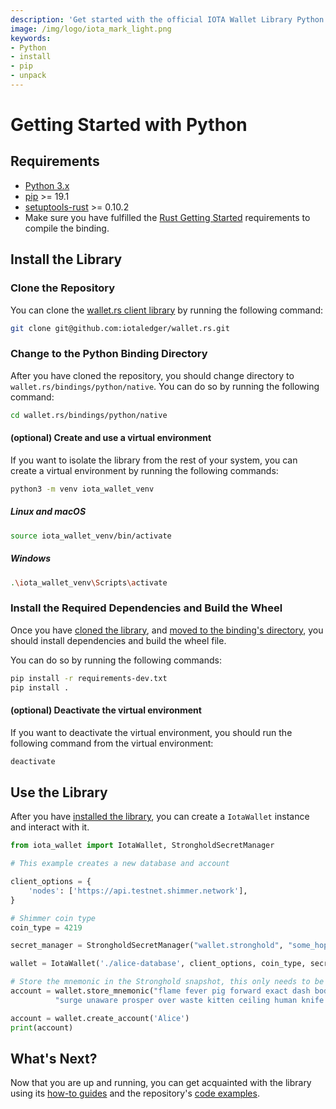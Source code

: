 ```yaml
---
description: 'Get started with the official IOTA Wallet Library Python binding.'
image: /img/logo/iota_mark_light.png
keywords:
- Python
- install
- pip
- unpack
---
```


# Getting Started with Python

<SafePasswordStorage />

## Requirements

* [Python 3.x](https://www.python.org)
* [pip](https://pypi.org/project/pip) >= 19.1
* [setuptools-rust](https://pypi.org/project/setuptools-rust/) >= 0.10.2
* Make sure you have fulfilled the [Rust Getting Started](rust.mdx) requirements to compile the binding.

## Install the Library

### Clone the Repository

You can clone the [wallet.rs client library](https://github.com/iotaledger/wallet.rs) by running the following command:

```bash
git clone git@github.com:iotaledger/wallet.rs.git
```

### Change to the Python Binding Directory

After you have cloned the repository, you should change directory to `wallet.rs/bindings/python/native`. You can do so
by
running the following command:

```bash
cd wallet.rs/bindings/python/native
```

#### (optional) Create and use a virtual environment

If you want to isolate the library from the rest of your system, you can create a virtual environment by running the
following commands:

```bash
python3 -m venv iota_wallet_venv
````
##### Linux and macOS

```bash
source iota_wallet_venv/bin/activate
```

##### Windows

```bash
.\iota_wallet_venv\Scripts\activate
```

### Install the Required Dependencies and Build the Wheel

Once you have [cloned the library](#clone-the-library),
and [moved to the binding's directory](#change-to-the-python-binding-directory), you should install dependencies and
build the wheel file.

You can do so by running the following commands:

```bash
pip install -r requirements-dev.txt
pip install .
```

#### (optional) Deactivate the virtual environment

If you want to deactivate the virtual environment, you should run the following command from the virtual environment:

```bash
deactivate
```

## Use the Library

After you have [installed the library](#install-the-library), you can create a `IotaWallet` instance and interact with
it.

```python
from iota_wallet import IotaWallet, StrongholdSecretManager

# This example creates a new database and account

client_options = {
    'nodes': ['https://api.testnet.shimmer.network'],
}

# Shimmer coin type
coin_type = 4219

secret_manager = StrongholdSecretManager("wallet.stronghold", "some_hopefully_secure_password")

wallet = IotaWallet('./alice-database', client_options, coin_type, secret_manager)

# Store the mnemonic in the Stronghold snapshot, this only needs to be done once
account = wallet.store_mnemonic("flame fever pig forward exact dash body idea link scrub tennis minute " +
          "surge unaware prosper over waste kitten ceiling human knife arch situate civil")

account = wallet.create_account('Alice')
print(account)
```

## What's Next?

Now that you are up and running, you can get acquainted with the library using
its [how-to guides](../how_tos/run_how_tos.mdx) and the
repository's [code examples](https://github.com/iotaledger/wallet.rs/tree/develop/bindings/python/native/examples).

